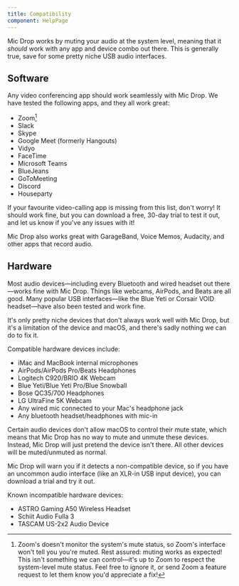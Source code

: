 ```yaml
---
title: Compatibility
component: HelpPage
---
```




<Panel>

Mic Drop works by muting your audio at the system level, meaning that it _should_ work with any app and device combo out there. This is generally true, save for some pretty niche USB audio interfaces.

## Software

Any video conferencing app should work seamlessly with Mic Drop. We have tested the following apps, and they all work great:

- Zoom[^1]
- Slack
- Skype
- Google Meet (formerly Hangouts)
- Vidyo
- FaceTime
- Microsoft Teams
- BlueJeans
- GoToMeeting
- Discord
- Houseparty

If your favourite video-calling app is missing from this list, don't worry! It should work fine, but you can <DownloadLink source="compatibility-page">download a free, 30-day trial</DownloadLink> to test it out, and let us know if you've any issues with it!

Mic Drop also works great with GarageBand, Voice Memos, Audacity, and other apps that record audio.

## Hardware

Most audio devices—including every Bluetooth and wired headset out there—works fine with Mic Drop. Things like webcams, AirPods, and Beats are all good. Many popular USB interfaces—like the Blue Yeti or Corsair VOID headset—have also been tested and work fine.

It's only pretty niche devices that don't always work well with Mic Drop, but it's a limitation of the device and macOS, and there's sadly nothing we can do to fix it.

Compatible hardware devices include:
- iMac and MacBook internal microphones
- AirPods/AirPods Pro/Beats Headphones
- Logitech C920/BRIO 4K Webcam
- Blue Yeti/Blue Yeti Pro/Blue Snowball
- Bose QC35/700 Headphones
- LG UltraFine 5K Webcam
- Any wired mic connected to your Mac's headphone jack
- Any bluetooth headset/headphones with mic-in

Certain audio devices don't allow macOS to control their mute state, which means that Mic Drop has no way to mute and unmute these devices. Instead, Mic Drop will just pretend the device isn't there. All other devices will be muted/unmuted as normal.

Mic Drop will warn you if it detects a non-compatible device, so if you have an uncommon audio interface (like an XLR-in USB input device), you can <DownloadLink source="compatibility-page">download a trial</DownloadLink> and try it out.

Known incompatible hardware devices:
- ASTRO Gaming A50 Wireless Headset
- Schiit Audio Fulla 3
- TASCAM US-2x2 Audio Device

</Panel>

[^1]: Zoom's doesn't monitor the system's mute status, so Zoom's interface won't tell you you're muted. Rest assured: muting works as expected! This isn't something we can control—it's up to Zoom to respect the system-level mute status. Feel free to ignore it, or send Zoom a feature request to let them know you'd appreciate a fix!
